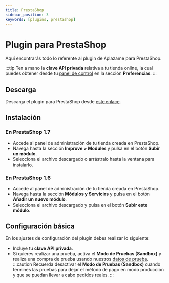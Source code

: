 ```yaml
---
title: PrestaShop
sidebar_position: 3
keywords: [plugins, prestashop]
---
```

# Plugin para PrestaShop
Aquí encontrarás todo lo referente al plugin de Aplazame para PrestaShop.

:::tip
  Ten a mano la **clave API privada** relativa a tu tienda online, la cual puedes obtener desde tu [panel de control](https://vendors.aplazame.com/) en la sección **Preferencias**.
:::

## Descarga
Descarga el plugin para PrestaShop desde [este enlace](https://aplazame.com/static/sdk/prestashop-latest.zip).

## Instalación

### En PrestaShop 1.7
- Accede al panel de administración de tu tienda creada en PrestaShop.
- Navega hasta la sección **Improve > Modules** y pulsa en el botón **Subir un módulo**.
- Selecciona el archivo descargado o arrástralo hasta la ventana para instalarlo.

### En PrestaShop 1.6
- Accede al panel de administración de tu tienda creada en PrestaShop.
- Navega hasta la sección **Módulos y Servicios** y pulsa en el botón **Añadir un nuevo módulo**.
- Selecciona el archivo descargado y pulsa en el botón **Subir este módulo**.

## Configuración básica
En los ajustes de configuración del plugin debes realizar lo siguiente:
- Incluye tu **clave API privada**.
- Si quieres realizar una prueba, activa el **Modo de Pruebas (Sandbox)** y realiza una compra de prueba usando nuestros [datos de prueba](../../api/test-environment/test-data/).
:::caution
  Recuerda desactivar el **Modo de Pruebas (Sandbox)** cuando termines las pruebas para dejar el método de pago en modo producción y que se puedan llevar a cabo pedidos reales.
:::
